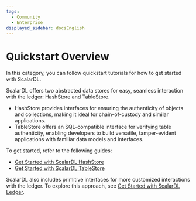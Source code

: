 ```yaml
---
tags:
  - Community
  - Enterprise
displayed_sidebar: docsEnglish
---
```


# Quickstart Overview

In this category, you can follow quickstart tutorials for how to get started with ScalarDL.

ScalarDL offers two abstracted data stores for easy, seamless interaction with the ledger: HashStore and TableStore.

* HashStore provides interfaces for ensuring the authenticity of objects and collections, making it ideal for chain-of-custody and similar applications.
* TableStore offers an SQL-compatible interface for verifying table authenticity, enabling developers to build versatile, tamper-evident applications with familiar data models and interfaces.

To get started, refer to the following guides:

* [Get Started with ScalarDL HashStore](getting-started-hashstore.mdx)
* [Get Started with ScalarDL TableStore](getting-started-tablestore.mdx)

ScalarDL also includes primitive interfaces for more customized interactions with the ledger. To explore this approach, see [Get Started with ScalarDL Ledger](getting-started.mdx).
